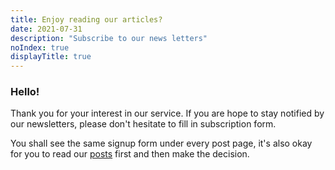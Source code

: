 ```yaml
---
title: Enjoy reading our articles?
date: 2021-07-31
description: "Subscribe to our news letters"
noIndex: true
displayTitle: true
---
```


### Hello!

Thank you for your interest in our service. If you are hope to stay notified by our newsletters, please don't hesitate to fill in subscription form.

You shall see the same signup form under every post page, it's also okay for you to read our [posts](/posts) first and then make the decision.


<SubscriptionPanel className="mb-12" />
